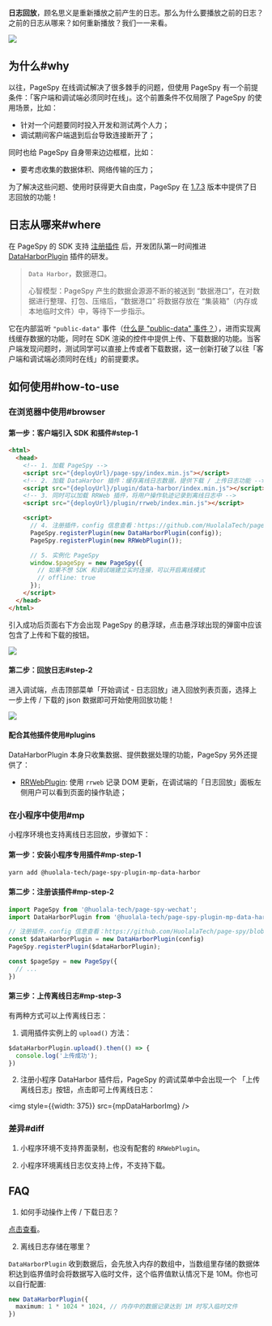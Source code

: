 [release-1.7.3]: https://github.com/HuolalaTech/page-spy-web/releases/tag/v1.7.3
[public-data-event]: https://github.com/HuolalaTech/page-spy/blob/main/docs/plugin_zh.md#行为约定


**日志回放**，顾名思义是重新播放之前产生的日志。那么为什么要播放之前的日志？之前的日志从哪来？如何重新播放？我们一一来看。

<img src={replayGif} />

## 为什么#why

以往，PageSpy 在线调试解决了很多棘手的问题，但使用 PageSpy 有一个前提条件：「客户端和调试端必须同时在线」。这个前置条件不仅局限了 PageSpy 的使用场景，比如：

- 针对一个问题要同时投入开发和测试两个人力；
- 调试期间客户端退到后台导致连接断开了；

同时也给 PageSpy 自身带来边边框框，比如：

- 要考虑收集的数据体积、网络传输的压力；

为了解决这些问题、使用时获得更大自由度，PageSpy 在 [1.7.3][release-1.7.3] 版本中提供了日志回放的功能！

## 日志从哪来#where

在 PageSpy 的 SDK 支持 [注册插件](./plugins) 后，开发团队第一时间推进 [DataHarborPlugin]({VITE_PLUGIN_DATA_HARBOR}) 插件的研发。

> `Data Harbor`，数据港口。
> 
> 心智模型：PageSpy 产生的数据会源源不断的被送到 “数据港口”，在对数据进行整理、打包、压缩后，“数据港口” 将数据存放在 “集装箱”（内存或本地临时文件）中，等待下一步指示。

它在内部监听 `"public-data"` 事件（[什么是 "public-data" 事件？](./plugins#convention)），进而实现离线缓存数据的功能，同时在 SDK 渲染的控件中提供上传、下载数据的功能。当客户端发现问题时，测试同学可以直接上传或者下载数据，这一创新打破了以往「客户端和调试端必须同时在线」的前提要求。

## 如何使用#how-to-use

### 在浏览器中使用#browser

#### 第一步：客户端引入 SDK 和插件#step-1

```html
<html>
  <head>
    <!-- 1. 加载 PageSpy -->
    <script src="{deployUrl}/page-spy/index.min.js"></script>
    <!-- 2. 加载 DataHarbor 插件：缓存离线日志数据，提供下载 / 上传日志功能 -->
    <script src="{deployUrl}/plugin/data-harbor/index.min.js"></script>
    <!-- 3. 同时可以加载 RRWeb 插件，将用户操作轨迹记录到离线日志中 -->
    <script src="{deployUrl}/plugin/rrweb/index.min.js"></script>

    <script>
      // 4. 注册插件，config 信息查看：https://github.com/HuolalaTech/page-spy/blob/main/packages/page-spy-plugin-data-harbor
      PageSpy.registerPlugin(new DataHarborPlugin(config));
      PageSpy.registerPlugin(new RRWebPlugin());

      // 5. 实例化 PageSpy
      window.$pageSpy = new PageSpy({
        // 如果不想 SDK 和调试端建立实时连接，可以开启离线模式
        // offline: true
      });
    </script>
  </head>
</html>
```

引入成功后页面右下方会出现 PageSpy 的悬浮球，点击悬浮球出现的弹窗中应该包含了上传和下载的按钮。

<img src={modalImg} />

#### 第二步：回放日志#step-2

进入调试端，点击顶部菜单「开始调试 - 日志回放」进入回放列表页面，选择上一步上传 / 下载的 json 数据即可开始使用回放功能！

<img src={replayImg} />

#### 配合其他插件使用#plugins

DataHarborPlugin 本身只收集数据、提供数据处理的功能，PageSpy 另外还提供了：

- [RRWebPlugin]({VITE_PLUGIN_RRWEB}): 使用 `rrweb` 记录 DOM 更新，在调试端的「日志回放」面板左侧用户可以看到页面的操作轨迹；


### 在小程序中使用#mp

小程序环境也支持离线日志回放，步骤如下：

#### 第一步：安装小程序专用插件#mp-step-1
```bash
yarn add @huolala-tech/page-spy-plugin-mp-data-harbor
```

#### 第二步：注册该插件#mp-step-2
```ts
import PageSpy from '@huolala-tech/page-spy-wechat';
import DataHarborPlugin from '@huolala-tech/page-spy-plugin-mp-data-harbor';

// 注册插件，config 信息查看：https://github.com/HuolalaTech/page-spy/blob/main/packages/page-spy-plugin-mp-data-harbor
const $dataHarborPlugin = new DataHarborPlugin(config)
PageSpy.registerPlugin($dataHarborPlugin);

const $pageSpy = new PageSpy({
  // ...
})

```

#### 第三步：上传离线日志#mp-step-3

有两种方式可以上传离线日志：

1. 调用插件实例上的 `upload()` 方法：
```ts
$dataHarborPlugin.upload().then(() => {
  console.log('上传成功');
})
```

2. 注册小程序 DataHarbor 插件后，PageSpy 的调试菜单中会出现一个 「上传离线日志」按钮，点击即可上传离线日志：

<img style={{width: 375}} src={mpDataHarborImg} />

### 差异#diff

1. 小程序环境不支持界面录制，也没有配套的 `RRWebPlugin`。

2. 小程序环境离线日志仅支持上传，不支持下载。

## FAQ

1. 如何手动操作上传 / 下载日志？

[点击查看](./data-harbor#onOfflineLog)。

2. 离线日志存储在哪里？

`DataHarborPlugin` 收到数据后，会先放入内存的数组中，当数组里存储的数据体积达到临界值时会将数据写入临时文件，这个临界值默认情况下是 10M。你也可以自行配置:

```ts
new DataHarborPlugin({
  maximum: 1 * 1024 * 1024, // 内存中的数据记录达到 1M 时写入临时文件
})
```